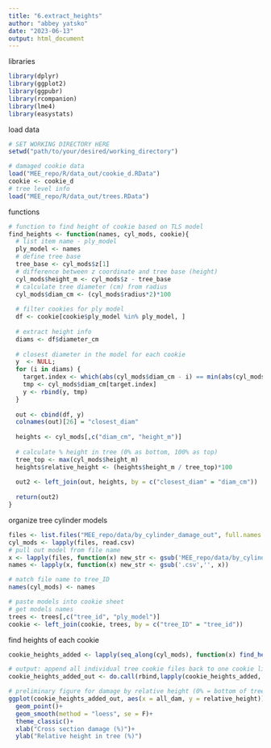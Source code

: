 ```yaml
---
title: "6.extract_heights"
author: "abbey yatsko"
date: "2023-06-13"
output: html_document
---
```

libraries
```r
library(dplyr)
library(ggplot2)
library(ggpubr)
library(rcompanion)
library(lme4)
library(easystats)
```

load data
```r
# SET WORKING DIRECTORY HERE
setwd("path/to/your/desired/working_directory")

# damaged cookie data 
load("MEE_repo/R/data_out/cookie_d.RData")
cookie <- cookie_d
# tree level info 
load("MEE_repo/R/data_out/trees.RData")
```

functions 
```r
# function to find height of cookie based on TLS model 
find_heights <- function(names, cyl_mods, cookie){
  # list item name - ply_model
  ply_model <- names
  # define tree base
  tree_base <- cyl_mods$z[1]
  # difference between z coordinate and tree base (height) 
  cyl_mods$height_m <- cyl_mods$z - tree_base
  # calculate tree diameter (cm) from radius
  cyl_mods$diam_cm <- (cyl_mods$radius*2)*100
  
  # filter cookies for ply model 
  df <- cookie[cookie$ply_model %in% ply_model, ]
  
  # extract height info
  diams <- df$diameter_cm
  
  # closest diameter in the model for each cookie
  y  <- NULL;
  for (i in diams) {
    target.index <- which(abs(cyl_mods$diam_cm - i) == min(abs(cyl_mods$diam_cm - i)))
    tmp <- cyl_mods$diam_cm[target.index]
    y <- rbind(y, tmp)
  }
  
  out <- cbind(df, y)
  colnames(out)[26] = "closest_diam"
  
  heights <- cyl_mods[,c("diam_cm", "height_m")]
  
  # calculate % height in tree (0% as bottom, 100% as top)
  tree_top <- max(cyl_mods$height_m)
  heights$relative_height <- (heights$height_m / tree_top)*100
  
  out2 <- left_join(out, heights, by = c("closest_diam" = "diam_cm"))
  
  return(out2)
}
```

organize tree cylinder models 
```r
files <- list.files("MEE_repo/data/by_cylinder_damage_out", full.names = TRUE, pattern = ".csv", recursive = TRUE)
cyl_mods <- lapply(files, read.csv)
# pull out model from file name 
x <- lapply(files, function(x) new_str <- gsub('MEE_repo/data/by_cylinder_damage_out/','', x))
names <- lapply(x, function(x) new_str <- gsub('.csv','', x))

# match file name to tree_ID
names(cyl_mods) <- names

# paste models into cookie sheet 
# get models names 
trees <- trees[,c("tree_id", "ply_model")]
cookie <- left_join(cookie, trees, by = c("tree_ID" = "tree_id"))
```

find heights of each cookie
```r
cookie_heights_added <- lapply(seq_along(cyl_mods), function(x) find_heights(names[[x]], cyl_mods[[x]], cookie))

# output: append all individual tree cookie files back to one cookie list 
cookie_heights_added_out <- do.call(rbind,lapply(cookie_heights_added, data.frame))

# preliminary figure for damage by relative height (0% = bottom of tree, 100% = top of tree)
ggplot(cookie_heights_added_out, aes(x = all_dam, y = relative_height))+
  geom_point()+
  geom_smooth(method = "loess", se = F)+
  theme_classic()+
  xlab("Cross section damage (%)")+
  ylab("Relative height in tree (%)")
```
